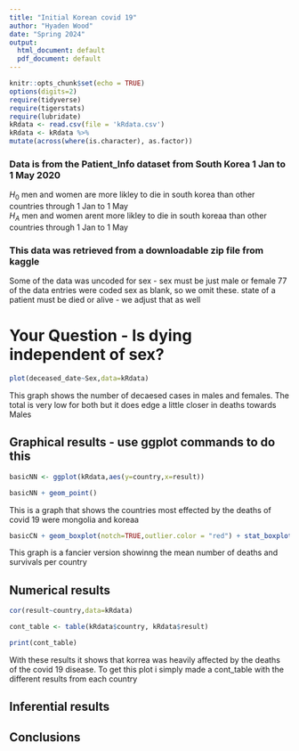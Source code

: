 ```yaml
---
title: "Initial Korean covid 19"
author: "Hyaden Wood"
date: "Spring 2024"
output:
  html_document: default
  pdf_document: default
---
```


```r
knitr::opts_chunk$set(echo = TRUE)
options(digits=2)
require(tidyverse)
require(tigerstats)
require(lubridate)
kRdata <- read.csv(file = 'kRdata.csv')
kRdata <- kRdata %>%
mutate(across(where(is.character), as.factor))

```
### Data is from the Patient_Info dataset from South Korea 1 Jan to 1 May 2020

$H_0$ men and women are more likley to die in south korea than other countries through 1 Jan to 1 May         
$H_A$ men and women arent more likley to die in south koreaa than other countries through 1 Jan to 1 May

### This data was retrieved from a downloadable zip file from kaggle

Some of the data was uncoded for sex - sex must be just male or female
77 of the data entries were coded sex  as blank, so we omit these.
state of a patient must be died or alive - we adjust that as well   
  
# Your Question - Is dying independent of sex?


```r
plot(deceased_date~Sex,data=kRdata)
```
This graph shows the number of decaesed cases in males and females. The total is very low for both but it does edge a little closer in deaths towards Males


## Graphical results - use ggplot commands to do this  


```r
basicNN <- ggplot(kRdata,aes(y=country,x=result))
```
 
  


```r
basicNN + geom_point()
```
   This is a graph that shows the countries most effected by the deaths of covid 19 were mongolia and koreaa
 
```r
basicCN + geom_boxplot(notch=TRUE,outlier.color = "red") + stat_boxplot(geom ='errorbar') + labs(title="Fancy notch boxplot \n with 2 lines")
```
This graph is a fancier version showinng the mean number of deaths and survivals per country
  
## Numerical results

```r
cor(result~country,data=kRdata)
```

```r
cont_table <- table(kRdata$country, kRdata$result)
```

```r
print(cont_table)
```
With these results it shows that korrea was heavily affected by the deaths of the covid 19 disease. To get this plot i simply made a cont_table with the different results from each country 

## Inferential results 




## Conclusions

